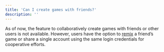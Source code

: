 ```yaml
---
title: 'Can I create games with friends?'
description: ''
---
```


As of now, the feature to collaboratively create games with friends or other users is not available. However, users have the option to [remix](https://wiki.soba.xyz/getting-started/play/remix#what-does-the-remix-button-do) a friend’s game or share a single account using the same login credentials for cooperative efforts. 
